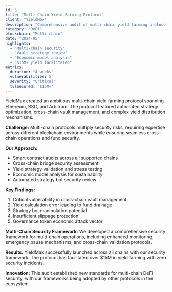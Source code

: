 ```yaml
---
id: 5
title: "Multi-Chain Yield Farming Protocol"
client: "YieldMax"
description: "Comprehensive audit of multi-chain yield farming protocol. Secured vault strategies and cross-chain communication protocols."
category: "DeFi"
blockchain: "Multi-chain"
date: "2024-05"
highlights:
  - "Multi-chain security"
  - "Vault strategy review"
  - "Economic model analysis"
  - "$15M+ yield facilitated"
metrics:
  duration: "4 weeks"
  vulnerabilities: 5
  severity: "Critical"
  tvlSecured: "$15M+"
---
```


YieldMax created an ambitious multi-chain yield farming protocol spanning Ethereum, BSC, and Arbitrum. The protocol featured automated strategy optimization, cross-chain vault management, and complex yield distribution mechanisms.

**Challenge:**
Multi-chain protocols multiply security risks, requiring expertise across different blockchain environments while ensuring seamless cross-chain operations and fund security.

**Our Approach:**
- Smart contract audits across all supported chains
- Cross-chain bridge security assessment
- Yield strategy validation and stress testing
- Economic model analysis for sustainability
- Automated strategy bot security review

**Key Findings:**
1. Critical vulnerability in cross-chain vault management
2. Yield calculation error leading to fund drainage
3. Strategy bot manipulation potential
4. Insufficient slippage protection
5. Governance token economic attack vector

**Multi-Chain Security Framework:**
We developed a comprehensive security framework for multi-chain operations, including enhanced monitoring, emergency pause mechanisms, and cross-chain validation protocols.

**Results:**
YieldMax successfully launched across all chains with our security framework. The protocol has facilitated over $15M in yield farming with zero security incidents.

**Innovation:**
This audit established new standards for multi-chain DeFi security, with our frameworks being adopted by other protocols in the ecosystem.